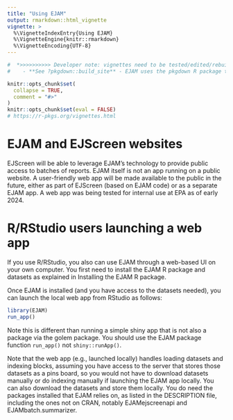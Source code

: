 ```yaml
---
title: "Using EJAM"
output: rmarkdown::html_vignette
vignette: >
  %\VignetteIndexEntry{Using EJAM}
  %\VignetteEngine{knitr::rmarkdown}
  %\VignetteEncoding{UTF-8}
---
```

```r
#  *>>>>>>>>>> Developer note: vignettes need to be tested/edited/rebuilt regularly <<<<<<<<<<<*
#    - **See ?pkgdown::build_site** - EJAM uses the pkgdown R package to build help and articles/ vignettes as web pages
```

```r
knitr::opts_chunk$set(
  collapse = TRUE,
  comment = "#>"
)
knitr::opts_chunk$set(eval = FALSE)
# https://r-pkgs.org/vignettes.html
```

# EJAM and EJScreen websites

EJScreen will be able to leverage EJAM's technology to provide public access to batches of reports. EJAM itself is not an app running on a public website. A user-friendly web app will be made available to the public in the future, either as part of EJScreen (based on EJAM code) or as a separate EJAM app. A web app was being tested for internal use at EPA as of early 2024.

<!--
As of February 2024, EPA staff can try a live beta test version of the EJAM web app - The beta test is accessible only at EPA offices or via VPN.

You must be inside EPA's network (e.g. using VPN) to access the EJAM web app, and need to authenticate with PIV card, currently.

EJAM is still in active development, and is a work in progress, so not everything is bug-free yet and changes are being made, so we are seeking feedback and input on bugs, usability issues, performance, clarity, and ideas for enhancements with possible new features and functionality.

Information about how to use the web app may be provided elsewhere at some point, but the app is meant to be relatively easy for an analyst to use without any training or user guide.
-->
# R/RStudio users launching a web app

If you use R/RStudio, you also can use EJAM through a web-based UI on your own computer. You first need to install the EJAM R package and datasets as explained in Installing the EJAM R package.

Once EJAM is installed (and you have access to the datasets needed), you can launch the local web app from RStudio as follows:

```r
library(EJAM)
run_app()
```

Note this is different than running a simple shiny app that is not also a package via the golem package. You should use the EJAM package function `run_app()` not `shiny::runApp()`.

Note that the web app (e.g., launched locally) handles loading datasets and indexing blocks, assuming you have access to the server that stores those datasets as a pins board, so you would not have to download datasets manually or do indexing manually if launching the EJAM app locally. You can also download the datasets and store them locally. You do need the packages installed that EJAM relies on, as listed in the DESCRIPTION file, including the ones not on CRAN, notably EJAMejscreenapi and EJAMbatch.summarizer.

<!--
EJAM has a series of high-level functions that an analyst can use in RStudio - EJAM can be installed and then used in RStudio as explained in the articles on Installing the EJAM R package and the Quick Start Guide.
-->
